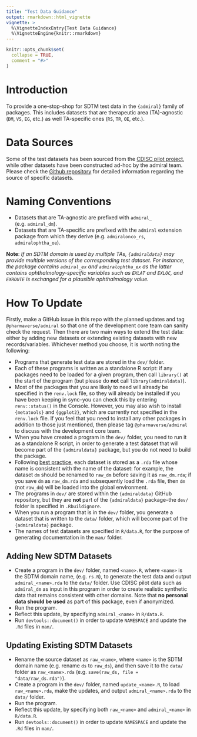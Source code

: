 ```yaml
---
title: "Test Data Guidance"
output: rmarkdown::html_vignette
vignette: >
  %\VignetteIndexEntry{Test Data Guidance}
  %\VignetteEngine{knitr::rmarkdown}
---
```


```r
knitr::opts_chunk$set(
  collapse = TRUE,
  comment = "#>"
)
```



# Introduction

To provide a one-stop-shop for SDTM test data in the `{admiral}` family of packages. This includes  datasets that are therapeutic area (TA)-agnostic (`DM`, `VS`, `EG`, etc.) as well TA-specific ones (`RS`, `TR`, `OE`, etc.).


# Data Sources

Some of the test datasets has been sourced from the [CDISC pilot project](https://github.com/cdisc-org/sdtm-adam-pilot-project), while other datasets have been constructed ad-hoc by the admiral team. Please check the [Github repository](https://github.com/pharmaverse/admiral.test/tree/main/data) for detailed information regarding the source of specific datasets.

# Naming Conventions
* Datasets that are TA-agnostic are prefixed with `admiral_` (e.g. `admiral_dm`).
* Datasets that are TA-specific are prefixed with the `admiral` extension package from which they derive (e.g. `admiralonco_rs`, `admiralophtha_oe`).

**Note**: *If an SDTM domain is used by multiple TAs, `{admiraldata}` may provide multiple versions of the corresponding test dataset. For instance, the package contains `admiral_ex` and `admiralophtha_ex` as the latter contains ophthalmology-specific variables such as `EXLAT` and `EXLOC`, and `EXROUTE` is exchanged for a plausible ophthalmology value.*

# How To Update

Firstly, make a GitHub issue in this repo with the planned updates and tag `@pharmaverse/admiral` so that one of the development core team can sanity check the request.
Then there are two main ways to extend the test data: either by adding new datasets or extending existing datasets with new records/variables. Whichever method you choose, it is worth noting the following:

* Programs that generate test data are stored in the `dev/` folder.
* Each of these programs is written as a standalone R script: if any packages need to be loaded for a given program, then call `library()` at the start of the program (but please do __not__ call `library(admiraldata)`).
* Most of the packages that you are likely to need will already be specified in the `renv.lock` file, so they will already be installed if you have been keeping in sync--you can check this by entering `renv::status()` in the Console. However, you may also wish to install `{metatools}` and `{ggplot2}`, which are currently not specified in the `renv.lock` file. If you feel that you need to install any other packages in addition to those just mentioned, then please tag `@pharmaverse/admiral` to discuss with the development core team.
* When you have created a program in the `dev/` folder, you need to run it as a standalone R script, in order to generate a test dataset that will become part of the `{admiraldata}` package, but you do not need to build the package.
* Following [best practice](https://r-pkgs.org/data.html#sec-data-data), each dataset is stored as a `.rda` file whose name is consistent with the name of the dataset: for example, the dataset `dm` should be renamed to `raw_dm` before saving it as `raw_dm.rda`; if you save `dm` as `raw_dm.rda` and subsequently load the `.rda` file, then `dm` (not `raw_dm`) will be loaded into the global environment.
* The programs in `dev/` are stored within the `{admiraldata}` GitHub repository, but they are __not__ part of the `{admiraldata}` package--the `dev/` folder is specified in `.Rbuildignore`.
* When you run a program that is in the `dev/` folder, you generate a dataset that is written to the `data/` folder, which will become part of the `{admiraldata}` package.
* The names of test datasets are specified in `R/data.R`, for the purpose of generating documentation in the `man/` folder.

## Adding New SDTM Datasets

* Create a program in the `dev/` folder, named `<name>.R`, where `<name>` is the SDTM domain name, (e.g. `rs.R`), to generate the test data and output `admiral_<name>.rda` to the `data/` folder. Use CDISC pilot data such as `admiral_dm` as input in this program in order to create realistic synthetic data that remains consistent with other domains. Note that __no personal data should be used__ as part of this package, even if anonymized.
* Run the program.
* Reflect this update, by specifying `admiral_<name>` in `R/data.R`.
* Run `devtools::document()` in order to update `NAMESPACE` and update the `.Rd` files in `man/`.

## Updating Existing SDTM Datasets

* Rename the source dataset as `raw_<name>`, where `<name>` is the SDTM domain name (e.g. rename `ds` to `raw_ds`), and then save it to the `data/` folder as `raw_<name>.rda` (e.g. `save(raw_ds, file = "data/raw_ds.rda")`).
* Create a program in the `dev/` folder, named `update_<name>.R`, to load `raw_<name>.rda`, make the updates, and output `admiral_<name>.rda` to the `data/` folder.
* Run the program.
* Reflect this update, by specifying both `raw_<name>` and `admiral_<name>` in `R/data.R`.
* Run `devtools::document()` in order to update `NAMESPACE` and update the `.Rd` files in `man/`.
